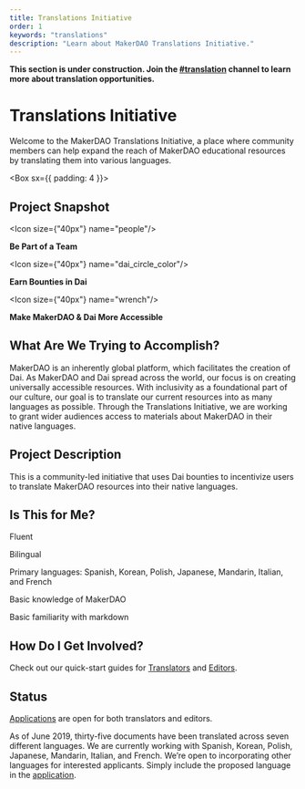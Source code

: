 ```yaml
---
title: Translations Initiative
order: 1
keywords: "translations"
description: "Learn about MakerDAO Translations Initiative."
---
```


<StatusBanner warning>

**This section is under construction. Join the [#translation](https://chat.makerdao.com/channel/translation) channel to learn more about translation opportunities.**

</StatusBanner>

# Translations Initiative

Welcome to the MakerDAO Translations Initiative, a place where community members can help expand the reach of MakerDAO educational resources by translating them into various languages.

<Box sx={{ padding: 4 }}>

## Project Snapshot

<Chocolate>

<Box>

<Icon size={"40px"} name="people"/>

**Be Part of a Team**

</Box>

<Box>

<Icon size={"40px"} name="dai_circle_color"/>

**Earn Bounties in Dai**

</Box>

<Box>

<Icon size={"40px"} name="wrench"/>

**Make MakerDAO & Dai More Accessible**

</Box>

</Chocolate>

</Box>

## What Are We Trying to Accomplish?

MakerDAO is an inherently global platform, which facilitates the creation of Dai. As MakerDAO and Dai spread across the world, our focus is on creating universally accessible resources. With inclusivity as a foundational part of our culture, our goal is to translate our current resources into as many languages as possible. Through the Translations Initiative, we are working to grant wider audiences access to materials about MakerDAO in their native languages.

## Project Description

This is a community-led initiative that uses Dai bounties to incentivize users to translate MakerDAO resources into their native languages.

## Is This for Me?

<Checklist>

Fluent

Bilingual

Primary languages: Spanish, Korean, Polish, Japanese, Mandarin, Italian, and French

Basic knowledge of MakerDAO

Basic familiarity with markdown

</Checklist>

## How Do I Get Involved?

Check out our quick-start guides for [Translators](/work_with_us/translations/translators/) and [Editors](/work_with_us/translations/editors/).

## Status

[Applications](https://airtable.com/shr415iT3e8S8nuzS) are open for both translators and editors.

As of June 2019, thirty-five documents have been translated across seven different languages. We are currently working with Spanish, Korean, Polish, Japanese, Mandarin, Italian, and French. We’re open to incorporating other languages for interested applicants. Simply include the proposed language in the [application](https://airtable.com/shr415iT3e8S8nuzS).
